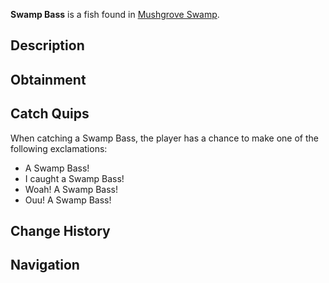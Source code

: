 {{FishInfobox
|image          = Swamp Bass.png
|rarity         = Common
|sea            = First Sea
|location       = [[Mushgrove Swamp]]
|sublocation    = 
|sources        = Fishing Rod
|radar_location = 
|xp             = 50
|weather        = Windy
|time           = 
|season         = Spring, Summer
|bait           = Worm
|base_weight    = 6
|base_value     = 60
|weight_range   = 4
|base_chance    = 80
|base_resil     = 80
}}
'''Swamp Bass''' is a {{Rarity|Common}} fish found in [[Mushgrove Swamp]].

== Description ==
{{Description|The Swamp Bass is species of Bass that can only be found in Swamp water. They are extremely similar to Smallmouth Bass besides their special adaptation; They have chameleon-like camouflage. This allows them to nearly entirely avoid being a prey of larger fish and Alligators.|Bestiary Entry}}

== Obtainment ==
{{Description|Can be found in Mushgrove Swamp.|Bestiary Hint}}
{{Fish Availability|
Mushgrove Swamp
|top_rods      = 
Free Spirit Rod\292467.62\161454.25;
Leviathan's Fang Rod\286531.22\144418.02;
Azure Of Lagoon\285779.43\180537.5;
Trident Rod\281895.68\129393.43;
No-Life Rod\268562.71\184873.67;
Flimsy Rod\175952.41\133652.27;
Training Rod\222090.93\179569.89;
Fang of the Eclipse\261567.58\168597.57;
Fast Rod\233743.77\184089.75;
Seraphic Rod\242759.7\183885.06;
Challenger's Rod\251093.67\182760.43;
Adventurer's Rod\232679.7\147222.39;
Blazebringer Rod\254931.24\167181.03;
Zeus Rod\248356.22\156946.12;
Verdant Shear Rod\246847.39\157349.58;
Rod Of The Forgotten Fang\241370.78\167912.91;
Depthseeker Rod\240152.57\143558.57;
Rod Of The Depths\239877.74\152721.14;
Volcanic Rod\237989.06\138551.26;
Avalanche Rod\237444.72\132475.96;
Rod Of The Exalted One\232179.85\143411.86;
Ethereal Prism Rod\231577.01\62932.71;
Astralhook Rod\229757.05\11895.17;
Steady Rod\115490.82\73340.9
|recommended   = Trident Rod
}}

== Catch Quips ==
When catching a Swamp Bass, the player has a chance to make one of the following exclamations:
* A Swamp Bass!
* I caught a Swamp Bass!
* Woah! A Swamp Bass!
* Ouu! A Swamp Bass!

== Change History ==
{{Change History|{{subst:Current Version}}}}

== Navigation ==
{{Fish Navbox|Mushgrove Swamp}}